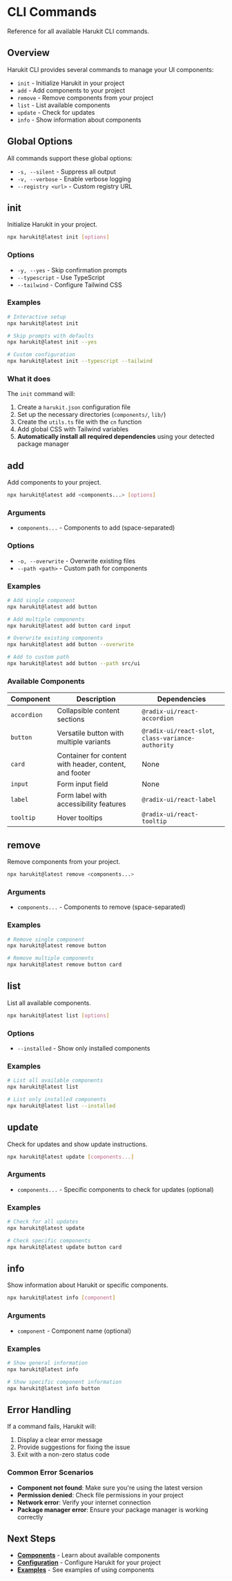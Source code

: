 # CLI Commands

Reference for all available Harukit CLI commands.

## Overview

Harukit CLI provides several commands to manage your UI components:

- `init` - Initialize Harukit in your project
- `add` - Add components to your project
- `remove` - Remove components from your project
- `list` - List available components
- `update` - Check for updates
- `info` - Show information about components

## Global Options

All commands support these global options:

- `-s, --silent` - Suppress all output
- `-v, --verbose` - Enable verbose logging
- `--registry <url>` - Custom registry URL

## init

Initialize Harukit in your project.

```bash
npx harukit@latest init [options]
```

### Options

- `-y, --yes` - Skip confirmation prompts
- `--typescript` - Use TypeScript
- `--tailwind` - Configure Tailwind CSS

### Examples

```bash
# Interactive setup
npx harukit@latest init

# Skip prompts with defaults
npx harukit@latest init --yes

# Custom configuration
npx harukit@latest init --typescript --tailwind
```

### What it does

The `init` command will:

1. Create a `harukit.json` configuration file
2. Set up the necessary directories (`components/`, `lib/`)
3. Create the `utils.ts` file with the `cn` function
4. Add global CSS with Tailwind variables
5. **Automatically install all required dependencies** using your detected package manager

## add

Add components to your project.

```bash
npx harukit@latest add <components...> [options]
```

### Arguments

- `components...` - Components to add (space-separated)

### Options

- `-o, --overwrite` - Overwrite existing files
- `--path <path>` - Custom path for components

### Examples

```bash
# Add single component
npx harukit@latest add button

# Add multiple components
npx harukit@latest add button card input

# Overwrite existing components
npx harukit@latest add button --overwrite

# Add to custom path
npx harukit@latest add button --path src/ui
```

### Available Components

| Component | Description | Dependencies |
|-----------|-------------|--------------|
| `accordion` | Collapsible content sections | `@radix-ui/react-accordion` |
| `button` | Versatile button with multiple variants | `@radix-ui/react-slot`, `class-variance-authority` |
| `card` | Container for content with header, content, and footer | None |
| `input` | Form input field | None |
| `label` | Form label with accessibility features | `@radix-ui/react-label` |
| `tooltip` | Hover tooltips | `@radix-ui/react-tooltip` |

## remove

Remove components from your project.

```bash
npx harukit@latest remove <components...>
```

### Arguments

- `components...` - Components to remove (space-separated)

### Examples

```bash
# Remove single component
npx harukit@latest remove button

# Remove multiple components
npx harukit@latest remove button card
```

## list

List all available components.

```bash
npx harukit@latest list [options]
```

### Options

- `--installed` - Show only installed components

### Examples

```bash
# List all available components
npx harukit@latest list

# List only installed components
npx harukit@latest list --installed
```

## update

Check for updates and show update instructions.

```bash
npx harukit@latest update [components...]
```

### Arguments

- `components...` - Specific components to check for updates (optional)

### Examples

```bash
# Check for all updates
npx harukit@latest update

# Check specific components
npx harukit@latest update button card
```

## info

Show information about Harukit or specific components.

```bash
npx harukit@latest info [component]
```

### Arguments

- `component` - Component name (optional)

### Examples

```bash
# Show general information
npx harukit@latest info

# Show specific component information
npx harukit@latest info button
```

## Error Handling

If a command fails, Harukit will:

1. Display a clear error message
2. Provide suggestions for fixing the issue
3. Exit with a non-zero status code

### Common Error Scenarios

- **Component not found**: Make sure you're using the latest version
- **Permission denied**: Check file permissions in your project
- **Network error**: Verify your internet connection
- **Package manager error**: Ensure your package manager is working correctly

## Next Steps

- **[Components](/docs/components)** - Learn about available components
- **[Configuration](/docs/configuration)** - Configure Harukit for your project
- **[Examples](/docs/examples)** - See examples of using components 